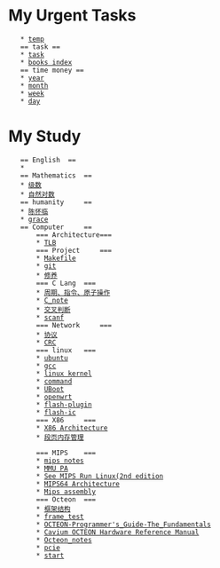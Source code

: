 = My Urgent Tasks =
    * [[temp]]
    == task ==
    * [[task]]
    * [[books index]]
    == time money ==
    * [[year]]
    * [[month]]
    * [[week]]
    * [[day]]

= My Study =
	== English	==
	* 
	== Mathematics	==
	* [[级数]]
	* [[自然对数]]
	== humanity  	==
	* [[陈怀临]] 
	* [[grace]]
	== Computer 	==
		=== Architecture===
		* [[TLB]]
		=== Project 	===
		* [[Makefile]]
		* [[git]]
		* [[修养]]
		=== C Lang 	===
		* [[周期、指令、原子操作]]
		* [[C_note]]
		* [[交叉判断]]
		* [[scanf]]
		=== Network 	===
		* [[协议]]
		* [[CRC]]
		=== linux 	===
		* [[ubuntu]]
		* [[gcc]]
		* [[linux kernel]]
		* [[command]]
		* [[UBoot]]
		* [[openwrt]]
		* [[flash-plugin]]
		* [[flash-ic]]
		=== X86		===
		* [[X86 Architecture]]
		* [[段页内存管理]]
	
		=== MIPS	===
		* [[mips notes]]
		* [[MMU PA]]
		* [[See MIPS Run Linux(2nd edition]]
		* [[MIPS64 Architecture]]
		* [[Mips assembly]]
		=== Octeon 	===
		* [[框架结构]]
		* [[frame_test]]
		* [[OCTEON-Programmer's_Guide-The_Fundamentals]]
		* [[Cavium OCTEON Hardware Reference Manual]]
		* [[Octeon_notes]]
		* [[pcie]]
		* [[start]]

